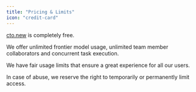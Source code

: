 ```yaml
---
title: "Pricing & Limits"
icon: "credit-card"
---
```


[cto.new](http://cto.new) is completely free.

We offer unlimited frontier model usage, unlimited team member collaborators and concurrent task execution.

We have fair usage limits that ensure a great experience for all our users. 

In case of abuse, we reserve the right to temporarily or permanently limit access.